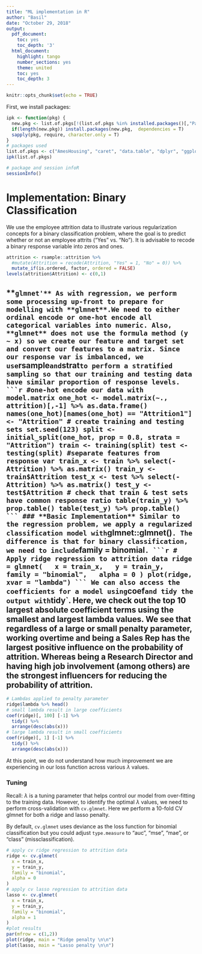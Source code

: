 ---
title: "ML implementation in R"
author: "Basil"
date: "October 29, 2018"
output:
  pdf_document:
    toc: yes
    toc_depth: '3'
  html_document:
    highlight: tango
    number_sections: yes
    theme: united
    toc: yes
    toc_depth: 3
---

```{r setup, include=FALSE}
knitr::opts_chunk$set(echo = TRUE)
```

First, we install packages:

```{r, results='hide', message=FALSE}

ipk <- function(pkg) {
  new.pkg <- list.of.pkgs[!(list.of.pkgs %in% installed.packages()[,"Package"])]
  if(length(new.pkg)) install.packages(new.pkg,  dependencies = T)
  sapply(pkg, require, character.only = T)
}
# packages used
list.of.pkgs <- c("AmesHousing", "caret", "data.table", "dplyr", "ggplot2", "gbm", "glmnet", "h2o", "pdp",  "pROC", "purrr", "ranger", "ROCR", "rsample", "vip", "xgboost", "Rcpp", "forecast","car","VGAM")
ipk(list.of.pkgs)

# package and session infoR
sessionInfo()
```
# **Implementation: Binary Classification**
We use the employee attrition data to illustrate various regularization concepts for a binary classification problem, where the goal is to predict whether or not an employee attrits ("Yes" vs. "No").
It is advisable to recode a binary response variable into zeros and ones.
```{r}
attrition <- rsample::attrition %>%
  #mutate(Attrition = recode(Attrition, "Yes" = 1, "No" = 0)) %>%
  mutate_if(is.ordered, factor, ordered = FALSE)
levels(attrition$Attrition) <- c(0,1)
```
## **`glmnet'**
As with regression, we perform some processing up-front to prepare for modelling with **glmnet**.We need to either ordinal encode or one-hot encode all categorical variables into numeric. Also, **glmnet** does not use the formula method (y ~ x) so we create our feature and target set and convert our features to a matrix. Since our response var is imbalanced, we use `rsample` and `strat` to perform a stratified sampling so that our training and testing data have similar proportion of response levels.
```{r}
#one-hot encode our data with model.matrix
one_hot <- model.matrix(~., attrition)[,-1] %>% as.data.frame()
names(one_hot)[names(one_hot) == "Attrition1"] <- "Attrition"
# create training and testing sets
set.seed(123)
split <- initial_split(one_hot, prop = 0.8, strata = "Attrition")
train <- training(split)
test <- testing(split)
#separate features from response var
train_x <- train %>% select(-Attrition) %>% as.matrix()
train_y <- train$Attrition
test_x <- test %>% select(-Attrition) %>% as.matrix()
test_y <- test$Attrition
# check that train & test sets have common response ratio
table(train_y) %>% prop.table()
table(test_y) %>% prop.table()
```
### **Basic Implementation**
Similar to the regression problem, we apply a regularized classification model with `glmnet::glmnet()`. The difference is that for binary classification, we need to include `family = binomial`.
```{r}
# Apply ridge regression to attrition data
ridge = glmnet(
  x = train_x,
  y = train_y,
  family = "binomial",
  alpha = 0
)
plot(ridge, xvar = "lambda")
```
We can also access the coefficients for a model using `coef` and tidy the output with `tidy`. Here, we check out the top 10 largest absolute coefficient terms using the smallest and largest lambda values. We see that regardless of a large or small penalty parameter, working overtime and being a Sales Rep has the largest positive influence on the probability of attrition. Whereas being a Research Director and having high job involvement (among others) are the strongest influencers for reducing the probability of attrition.
```{r}
# Lambdas applied to penalty parameter
ridge$lambda %>% head()
# small lambda result in large coefficients
coef(ridge)[, 100] [-1] %>%
  tidy() %>%
  arrange(desc(abs(x)))
# large lambda result in small coefficients
coef(ridge)[, 1] [-1] %>%
  tidy() %>%
  arrange(desc(abs(x)))
```
At this point, we do not understand how much improvement we are experiencing in our loss function across various $\lambda$ values.

### **Tuning**
Recall: $\lambda$ is a tuning parameter that helps control our model from over-fitting to the training data. However, to identify the optimal $\lambda$ values, we need to perform cross-validation with `cv.glmnet`. Here we perform a 10-fold CV glmnet for both a ridge and lasso penalty.

By default, `cv.glmnet` uses deviance as the loss function for binomial classification but you could adjust `type.measure` to "auc", "mse", "mae", or "class" (missclassification).
```{r}
# apply cv ridge regression to attrition data
ridge <- cv.glmnet(
  x = train_x,
  y = train_y,
  family = "binomial",
  alpha = 0
)
# apply cv lasso regression to attrition data
lasso <- cv.glmnet(
  x = train_x,
  y = train_y,
  family = "binomial",
  alpha = 1
)
#plot results
par(mfrow = c(1,2))
plot(ridge, main = "Ridge penalty \n\n")
plot(lasso, main = "Lasso penalty \n\n")
```
